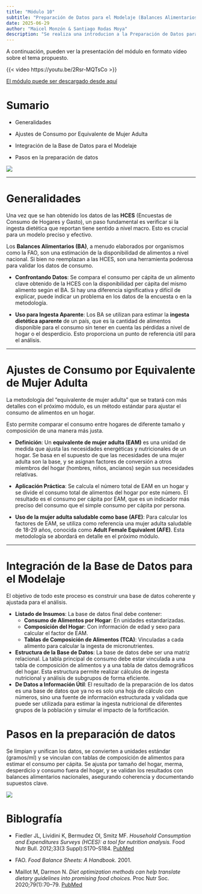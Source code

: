 ```yaml
---
title: "Módulo 10"
subtitle: "Preparación de Datos para el Modelaje (Balances Alimentarios y Ajustes de Consumo)"
date: 2025-06-29
author: "Maicel Monzón & Santiago Rodas Moya"
description: "Se realiza una introducion a la Preparación de Datos para el Modelaje (Balances Alimentarios y Ajustes de Consumo) de las Encuestas de Consumo y Gastos en los Hogares (HCES) en el modelado de dietas"
---
```


A continuación, pueden ver la presentación del módulo en formato vídeo sobre el tema propuesto.

{{< video https://youtu.be/2Rsr-MQTsCo >}}

[El módulo puede ser descargado desde aquí](/static/videos/videomodulo10.zip)

# Sumario

-   Generalidades

-   Ajustes de Consumo por Equivalente de Mujer Adulta

-   Integración de la Base de Datos para el Modelaje

-   Pasos en la preparación de datos

![](/static/images/ECGH.png){fig-align="center"}

------------------------------------------------------------------------

# Generalidades

Una vez que se han obtenido los datos de las **HCES** (Encuestas de Consumo de Hogares y Gasto), un paso fundamental es verificar si la ingesta dietética que reportan tiene sentido a nivel macro. Esto es crucial para un modelo preciso y efectivo.

Los **Balances Alimentarios (BA)**, a menudo elaborados por organismos como la FAO, son una estimación de la disponibilidad de alimentos a nivel nacional. Si bien no reemplazan a las HCES, son una herramienta poderosa para validar los datos de consumo.

-   **Confrontando Datos**: Se compara el consumo per cápita de un alimento clave obtenido de la HCES con la disponibilidad per cápita del mismo alimento según el BA. Si hay una diferencia significativa y difícil de explicar, puede indicar un problema en los datos de la encuesta o en la metodología.

-   **Uso para Ingesta Aparente**: Los BA se utilizan para estimar la **ingesta dietética aparente** de un país, que es la cantidad de alimentos disponible para el consumo sin tener en cuenta las pérdidas a nivel de hogar o el desperdicio. Esto proporciona un punto de referencia útil para el análisis.

------------------------------------------------------------------------

# Ajustes de Consumo por Equivalente de Mujer Adulta

La metodología del "equivalente de mujer adulta" que se tratará con más detalles con el próximo módulo, es un método estándar para ajustar el consumo de alimentos en un hogar.

Esto permite comparar el consumo entre hogares de diferente tamaño y composición de una manera más justa.

-   **Definición**: Un **equivalente de mujer adulta (EAM)** es una unidad de medida que ajusta las necesidades energéticas y nutricionales de un hogar. Se basa en el supuesto de que las necesidades de una mujer adulta son la base, y se asignan factores de conversión a otros miembros del hogar (hombres, niños, ancianos) según sus necesidades relativas.

-   **Aplicación Práctica**: Se calcula el número total de EAM en un hogar y se divide el consumo total de alimentos del hogar por este número. El resultado es el consumo per cápita por EAM, que es un indicador más preciso del consumo que el simple consumo per cápita por persona.

-   **Uso de la mujer adulta saludable como base (AFE)**: Para calcular los factores de EAM, se utiliza como referencia una mujer adulta saludable de 18-29 años, conocida como **Adult Female Equivalent (AFE)**. Esta metodología se abordará en detalle en el próximo módulo.

------------------------------------------------------------------------

# Integración de la Base de Datos para el Modelaje

El objetivo de todo este proceso es construir una base de datos coherente y ajustada para el análisis.

-   **Listado de Insumos**: La base de datos final debe contener:
    -   **Consumo de Alimentos por Hogar**: En unidades estandarizadas.
    -   **Composición del Hogar**: Con información de edad y sexo para calcular el factor de EAM.
    -   **Tablas de Composición de Alimentos (TCA)**: Vinculadas a cada alimento para calcular la ingesta de micronutrientes.
-   **Estructura de la Base de Datos**: La base de datos debe ser una matriz relacional. La tabla principal de consumo debe estar vinculada a una tabla de composición de alimentos y a una tabla de datos demográficos del hogar. Esta estructura permite realizar cálculos de ingesta nutricional y análisis de subgrupos de forma eficiente.
-   **De Datos a Información Útil**: El resultado de la preparación de los datos es una base de datos que ya no es solo una hoja de cálculo con números, sino una fuente de información estructurada y validada que puede ser utilizada para estimar la ingesta nutricional de diferentes grupos de la población y simular el impacto de la fortificación.

# Pasos en la preparación de datos

Se limpian y unifican los datos, se convierten a unidades estándar (gramos/ml) y se vinculan con tablas de composición de alimentos para estimar el consumo per cápita. Se ajusta por tamaño del hogar, merma, desperdicio y consumo fuera del hogar, y se validan los resultados con balances alimentarios nacionales, asegurando coherencia y documentando supuestos clave.

![](/static/images/modulo10pasos.png){fig-align="center"}

# Biblografía

-   Fiedler JL, Lividini K, Bermudez OI, Smitz MF. *Household Consumption and Expenditures Surveys (HCES): a tool for nutrition analysis.* Food Nutr Bull. 2012;33(3 Suppl):S170–S184. [PubMed](https://pubmed.ncbi.nlm.nih.gov/23193760/)

-   FAO. *Food Balance Sheets: A Handbook.* 2001.

-   Maillot M, Darmon N. *Diet optimization methods can help translate dietary guidelines into promising food choices.* Proc Nutr Soc. 2020;79(1):70–79. [PubMed](https://pubmed.ncbi.nlm.nih.gov/32185879/)

